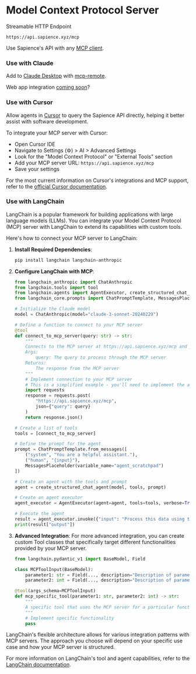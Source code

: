 # Model Context Protocol Server

Streamable HTTP Endpoint

```
https://api.sapience.xyz/mcp
```

Use Sapience's API with any [MCP client](https://modelcontextprotocol.io/clients).

### Use with Claude

Add to [Claude Desktop](https://claude.ai/download) with [mcp-remote](https://github.com/geelen/mcp-remote?tab=readme-ov-file#usage).

Web app integration [coming soon](https://www.anthropic.com/news/integrations)? 

### Use with Cursor

Allow agents in [Cursor](https://www.cursor.com/) to query the Sapience API directly, helping it better assist with software development.

To integrate your MCP server with Cursor:

- Open Cursor IDE
- Navigate to Settings (⚙️) > AI > Advanced Settings
- Look for the "Model Context Protocol" or "External Tools" section
- Add your MCP server URL: `https://api.sapience.xyz/mcp`
- Save your settings

For the most current information on Cursor's integrations and MCP support, refer to the [official Cursor documentation](https://cursor.sh/docs).

### Use with LangChain

LangChain is a popular framework for building applications with large language models (LLMs). You can integrate your Model Context Protocol (MCP) server with LangChain to extend its capabilities with custom tools.

Here's how to connect your MCP server to LangChain:

1. **Install Required Dependencies**:
   ```bash
   pip install langchain langchain-anthropic
   ```

2. **Configure LangChain with MCP**:
   ```python
   from langchain_anthropic import ChatAnthropic
   from langchain.tools import tool
   from langchain.agents import AgentExecutor, create_structured_chat_agent
   from langchain_core.prompts import ChatPromptTemplate, MessagesPlaceholder

   # Initialize the Claude model
   model = ChatAnthropic(model="claude-3-sonnet-20240229")

   # Define a function to connect to your MCP server
   @tool
   def connect_to_mcp_server(query: str) -> str:
       """
       Connects to the MCP server at https://api.sapience.xyz/mcp and processes the query.
       Args:
           query: The query to process through the MCP server
       Returns:
           The response from the MCP server
       """
       # Implement connection to your MCP server
       # This is a simplified example - you'll need to implement the actual HTTP request
       import requests
       response = requests.post(
           "https://api.sapience.xyz/mcp",
           json={"query": query}
       )
       return response.json()
   
   # Create a list of tools
   tools = [connect_to_mcp_server]
   
   # Define the prompt for the agent
   prompt = ChatPromptTemplate.from_messages([
       ("system", "You are a helpful assistant."),
       ("human", "{input}"),
       MessagesPlaceholder(variable_name="agent_scratchpad")
   ])
   
   # Create an agent with the tools and prompt
   agent = create_structured_chat_agent(model, tools, prompt)
   
   # Create an agent executor
   agent_executor = AgentExecutor(agent=agent, tools=tools, verbose=True)
   
   # Execute the agent
   result = agent_executor.invoke({"input": "Process this data using the MCP server tools"})
   print(result["output"])
   ```

3. **Advanced Integration**:
   For more advanced integration, you can create custom Tool classes that specifically target different functionalities provided by your MCP server.
   
   ```python
   from langchain.pydantic_v1 import BaseModel, Field
   
   class MCPToolInput(BaseModel):
       parameter1: str = Field(..., description="Description of parameter1")
       parameter2: int = Field(..., description="Description of parameter2")
   
   @tool(args_schema=MCPToolInput)
   def mcp_specific_tool(parameter1: str, parameter2: int) -> str:
       """
       A specific tool that uses the MCP server for a particular function.
       """
       # Implement specific functionality
       pass
   ```

LangChain's flexible architecture allows for various integration patterns with MCP servers. The approach you choose will depend on your specific use case and how your MCP server is structured.

For more information on LangChain's tool and agent capabilities, refer to the [LangChain documentation](https://python.langchain.com/docs/how_to/do_tool_calling).